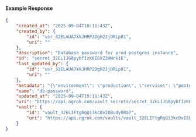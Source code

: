 #### Example Response

```json
{
	"created_at": "2025-09-04T10:11:43Z",
	"created_by": {
		"id": "usr_32ELAUA7XkJHRP2DgH2JjDRLp81",
		"uri": ""
	},
	"description": "Database password for prod postgres instance",
	"id": "secret_32ELIJG8pybfIzK6EGVZ3HWrk1E",
	"last_updated_by": {
		"id": "usr_32ELAUA7XkJHRP2DgH2JjDRLp81",
		"uri": ""
	},
	"metadata": "{\"environment\": \"production\", \"service\": \"postgres\"}",
	"name": "db-password",
	"updated_at": "2025-09-04T10:11:43Z",
	"uri": "https://api.ngrok.com/vault_secrets/secret_32ELIJG8pybfIzK6EGVZ3HWrk1E",
	"vault": {
		"id": "vault_32ELIFtgRqQ13kcDvI8Bu4y0Ra7",
		"uri": "https://api.ngrok.com/vaults/vault_32ELIFtgRqQ13kcDvI8Bu4y0Ra7"
	}
}
```
